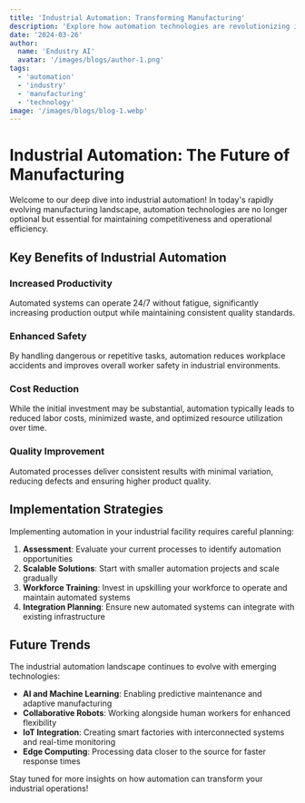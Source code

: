 ```yaml
---
title: 'Industrial Automation: Transforming Manufacturing'
description: 'Explore how automation technologies are revolutionizing industrial processes and boosting productivity in manufacturing environments.'
date: '2024-03-26'
author:
  name: 'Endustry AI'
  avatar: '/images/blogs/author-1.png'
tags:
  - 'automation'
  - 'industry'
  - 'manufacturing'
  - 'technology'
image: '/images/blogs/blog-1.webp'
---
```


# Industrial Automation: The Future of Manufacturing

Welcome to our deep dive into industrial automation! In today's rapidly evolving manufacturing landscape, automation technologies are no longer optional but essential for maintaining competitiveness and operational efficiency.

## Key Benefits of Industrial Automation

### Increased Productivity
Automated systems can operate 24/7 without fatigue, significantly increasing production output while maintaining consistent quality standards.

### Enhanced Safety
By handling dangerous or repetitive tasks, automation reduces workplace accidents and improves overall worker safety in industrial environments.

### Cost Reduction
While the initial investment may be substantial, automation typically leads to reduced labor costs, minimized waste, and optimized resource utilization over time.

### Quality Improvement
Automated processes deliver consistent results with minimal variation, reducing defects and ensuring higher product quality.

## Implementation Strategies

Implementing automation in your industrial facility requires careful planning:

1. **Assessment**: Evaluate your current processes to identify automation opportunities
2. **Scalable Solutions**: Start with smaller automation projects and scale gradually
3. **Workforce Training**: Invest in upskilling your workforce to operate and maintain automated systems
4. **Integration Planning**: Ensure new automated systems can integrate with existing infrastructure

## Future Trends

The industrial automation landscape continues to evolve with emerging technologies:

- **AI and Machine Learning**: Enabling predictive maintenance and adaptive manufacturing
- **Collaborative Robots**: Working alongside human workers for enhanced flexibility
- **IoT Integration**: Creating smart factories with interconnected systems and real-time monitoring
- **Edge Computing**: Processing data closer to the source for faster response times

Stay tuned for more insights on how automation can transform your industrial operations!
